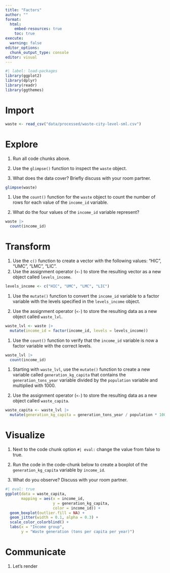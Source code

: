 ```yaml
---
title: "Factors"
author: ""
format:
  html:
    embed-resources: true
    toc: true
execute:
  warning: false
editor_options: 
  chunk_output_type: console
editor: visual
---
```


```r
#| label: load-packages
library(ggplot2)
library(dplyr)
library(readr)
library(ggthemes)
```

# Import

```r
waste <- read_csv("data/processed/waste-city-level-sml.csv") 
```

# Explore

1.  Run all code chunks above.

2.  Use the `glimpse()` function to inspect the `waste` object.

3.  What does the data cover? Briefly discuss with your room partner.

```r
glimpse(waste)
```

1.  Use the `count()` function for the `waste` object to count the number of rows for each value of the `income_id` variable.

2.  What do the four values of the `income_id` variable represent?

```r
waste |> 
  count(income_id)
```

# Transform

1.  Use the `c()` function to create a vector with the following values: "HIC", "UMC", "LMC", "LIC".
2.  Use the assignment operator (`<-`) to store the resulting vector as a new object called `levels_income`.

```r
levels_income <- c("HIC", "UMC", "LMC", "LIC")
```

1.  Use the `mutate()` function to convert the `income_id` variable to a factor variable with the levels specified in the `levels_income` object.

2.  Use the assignment operator (`<-`) to store the resulting data as a new object called `waste_lvl`.

```r
waste_lvl <- waste |> 
  mutate(income_id = factor(income_id, levels = levels_income))
```

1.  Use the `count()` function to verify that the `income_id` variable is now a factor variable with the correct levels.

```r
waste_lvl |> 
  count(income_id)
```

1.  Starting with `waste_lvl`, use the `mutate()` function to create a new variable called `generation_kg_capita` that contains the `generation_tons_year` variable divided by the `population` variable and multiplied with 1000.

2.  Use the assignment operator (`<-`) to store the resulting data as a new object called `waste_capita`.

```r
waste_capita <- waste_lvl |> 
  mutate(generation_kg_capita = generation_tons_year / population * 1000) 
```

# Visualize

1.  Next to the code chunk option `#| eval:` change the value from false to true.

2.  Run the code in the code-chunk below to create a boxplot of the `generation_kg_capita` variable by `income_id`.

3.  What do you observe? Discuss with your room partner.

```r
#| eval: true
ggplot(data = waste_capita,
       mapping = aes(x = income_id, 
                     y = generation_kg_capita, 
                     color = income_id)) +
  geom_boxplot(outlier.fill = NA) +
  geom_jitter(width = 0.1, alpha = 0.3) +
  scale_color_colorblind() +
  labs(x = "Income group",
       y = "Waste generation (tons per capita per year)")

```

# Communicate

1.  Let's render
